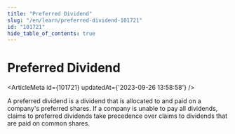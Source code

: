 ```yaml
---
title: "Preferred Dividend"
slug: "/en/learn/preferred-dividend-101721"
id: "101721"
hide_table_of_contents: true
---
```



# Preferred Dividend

<ArticleMeta id={101721} updatedAt={'2023-09-26 13:58:58'} />
<div className='border-solid border-b border-t-0 my-4 border-[var(--ifm-color-gray-300)]' />

A preferred dividend is a dividend that is allocated to and paid on a company's preferred shares. If a company is unable to pay all dividends, claims to preferred dividends take precedence over claims to dividends that are paid on common shares.
